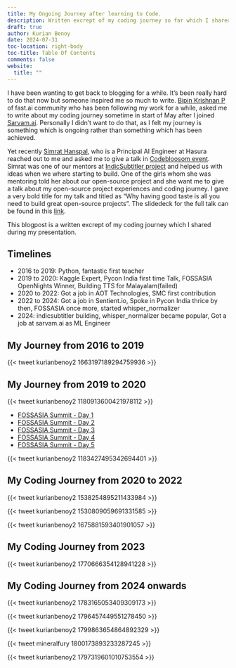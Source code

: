 ```yaml
---
title: My Ongoing Journey after learning to Code.
description: Written excrept of my coding journey so far which I shared during my presentation of my talk at CodeBloosom event.
draft: true
author: Kurian Benoy
date: 2024-07-31
toc-location: right-body
toc-title: Table Of Contents
comments: false
website:
  title: ""
---
```


I have been wanting to get back to blogging for a while. It's been really hard to do that now but someone
inspired me so much to write. [Bipin Krishnan P](https://www.linkedin.com/in/bipin-krishnan/) of fast.ai community who
has been following my work for a while, asked me to write about my coding journey sometime in start of 
May after I joined [Sarvam.ai](https://www.sarvam.ai/). Personally I didn't want to do that, as I felt my journey is something which is
ongoing rather than something which has been achieved.

Yet recently [Simrat Hanspal](https://www.linkedin.com/in/simrat-hanspal-37683054/), who is a Principal AI Engineer
at Hasura reached out to me and asked me to give a talk in [Codebloosom event](https://www.code-blossom.com/). Simrat was
one of our mentors at [IndicSubtitler project](indicsubtitler.in) and helped us with
ideas when we where starting to build. One of the girls whom she was mentoring told her about our open-source project
and she want me to give a talk about my open-source project experiences and coding journey.
I gave a very bold title for my talk and titled as "Why having good taste is all you need to build great open-source projects".
The slidedeck for the full talk can be found in this [link](https://kurianbenoy.com/talks/code_blossom_great_open_source_projects/#/title-slide).

This blogpost is a written excrept of my coding journey which I shared during my presentation.

## Timelines

- 2016 to 2019: Python, fantastic first teacher
- 2019 to 2020: Kaggle Expert, Pycon India first time Talk, FOSSASIA OpenNights Winner, Building TTS for Malayalam(failed)
- 2020 to 2022: Got a job in AOT Technologies, SMC first contribution
- 2022 to 2024: Got a job in Sentient.io, Spoke in Pycon India thrice by then, FOSSASIA once more, started whisper_normalizer
- 2024: indicsubtitler building, whisper_normalizer became popular, Got a job at sarvam.ai as ML Engineer

## My Journey from 2016 to 2019

{{< tweet kurianbenoy2 1663197189294759936 >}}

## My Journey from 2019 to 2020

{{< tweet kurianbenoy2 1180913600421978112 >}}

- [FOSSASIA Summit - Day 1](https://kurianbenoy.com/posts/2019/2019-03-13-FOSSASIA-Day1.html)
- [FOSSASIA Summit - Day 2](https://kurianbenoy.com/posts/2019/2019-03-14-FOSSASIA-Day2.html)
- [FOSSASIA Summit - Day 3](https://kurianbenoy.com/posts/2019/2019-03-15-FOSSASIA-Day3.html)
- [FOSSASIA Summit - Day 4](https://kurianbenoy.com/posts/2019/2019-03-16-FOSSASIA-Day4.html)
- [FOSSASIA Summit - Day 5](https://kurianbenoy.com/posts/2019/2019-03-17-FOSSASIA-Day5.html)


{{< tweet kurianbenoy2 1183427495342694401 >}}


## My Coding Journey from 2020 to 2022

{{< tweet kurianbenoy2 1538254895211433984 >}}


{{< tweet kurianbenoy2 1530809059691331585 >}}


{{< tweet kurianbenoy2 1675881593401901057 >}}

## My Coding Journey from 2023

{{< tweet kurianbenoy2 1770666354128941228 >}}

## My Coding Journey from 2024 onwards

{{< tweet kurianbenoy2 1783165053409309173 >}}


{{< tweet kurianbenoy2 1796457449551278450 >}}

{{< tweet kurianbenoy2 1799863654864892329 >}}


{{< tweet mineralfury 1800173893233287245 >}}


{{< tweet kurianbenoy2 1797319601010753554 >}}
